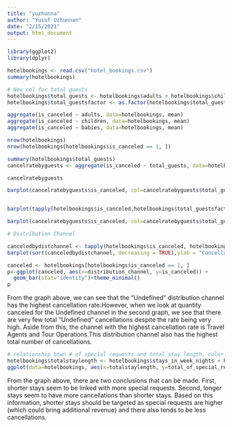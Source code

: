 ```yaml
---
title: "yuzhunna"
author: "Yusuf Uzhunnan"
date: "2/15/2021"
output: html_document
---
```


```r
library(ggplot2)
library(dplyr)
```

```r
hotelbookings <- read.csv("hotel_bookings.csv")
summary(hotelbookings)
```


```r
# New col for total guests
hotelbookings$total_guests <- hotelbookings$adults + hotelbookings$children + hotelbookings$babies
hotelbookings$total_guestsfactor <- as.factor(hotelbookings$total_guests)

aggregate(is_canceled ~ adults, data=hotelbookings, mean)
aggregate(is_canceled ~ children, data=hotelbookings, mean)
aggregate(is_canceled ~ babies, data=hotelbookings, mean)

nrow(hotelbookings)
nrow(hotelbookings[hotelbookings$is_canceled == 1, ])

summary(hotelbookings$total_guests)
cancelratebyguests <- aggregate(is_canceled ~ total_guests, data=hotelbookings, mean)

cancelratebyguests

barplot(cancelratebyguests$is_canceled, col=cancelratebyguests$total_guests, border =TRUE, axes= TRUE, ylim=c(0,1))


barplot(tapply(hotelbookings$is_canceled,hotelbookings$total_guestsfactor, mean, na.rm = TRUE), border = TRUE, axes = TRUE, ylim = c(0,1))

barplot(cancelratebyguests$is_canceled, col=cancelratebyguests$total_guests, names.arg = cancelratebyguests$total_guests, xlab="Total Number of Guests", ylab="Cancellation Rate", border =TRUE, axes= TRUE, ylim=c(0,1))


```



```r
# Distribution Channel

canceledbydistchannel <- tapply(hotelbookings$is_canceled, hotelbookings$distribution_channel, mean, na.rm = TRUE)
barplot(sort(canceledbydistchannel, decreasing = TRUE),ylab = "Cancellation Rate",xlab = "Distribution Channel", ylim = c(0,1), col = c("red","blue","green", "pink","yellow"))

canceled <- hotelbookings[hotelbookings$is_canceled == 1, ]
p<-ggplot(canceled, aes(x=distribution_channel, y=is_canceled)) +
  geom_bar(stat="identity")+theme_minimal()
p
```

From the graph above, we can see that the "Undefined" distribution channel has the highest cancellation rate.However, when we look at quantity canceled for the Undefined channel in the second graph, we see that there are very few total "Undefined" cancellations despite the rate being very high. Aside from this, the channel with the highest cancellation rate is Travel Agents and Tour Operations.This distribution channel also has the highest total number of cancellations.



```r
# relationship btwn # of special requests and total stay length, color coded by is_canceled
hotelbookings$totalstaylength <- hotelbookings$stays_in_week_nights + hotelbookings$stays_in_weekend_nights
ggplot(data=hotelbookings, aes(x=totalstaylength, y=total_of_special_requests, colour=is_canceled)) + geom_point(size=2, alpha=.5) + geom_smooth(method = "lm") + geom_jitter()
```

From the graph above, there are two conclusions that can be made. First, shorter stays seem to be linked with more special requests. Second, longer stays seem to have more cancellations than shorter stays. Based on this information, shorter stays should be targeted as special requests are higher (which could bring additional revenue) and there also tends to be less cancellations.